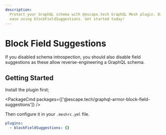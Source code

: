 ```yaml
---
description:
  Protect your GraphQL schema with @escape.tech GraphQL Mesh plugin. Disable field suggestions with
  ease using blockFieldSuggestions. Get started today!
---
```



# Block Field Suggestions

If you disabled schema introspection, you should also disable field suggestions as these allow
reverse-engineering a GraphQL schema.

## Getting Started

Install the plugin first;

<PackageCmd packages={['@escape.tech/graphql-armor-block-field-suggestions']} />

Then configure it in your `.meshrc.yml` file.

```yaml
plugins:
  - blockFieldSuggestions: {}
```
